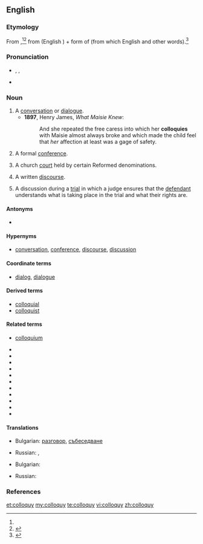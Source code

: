 ==English==

===Etymology===
From {{etyl|la}} {{term|colloquium||conversation|lang=la}},<ref name="D.C-etym"/><ref name="AHD-etym">{{R:American Heritage 2000}}</ref> from {{term|com-||together, with|lang=la}} (English {{term|com-|lang=en}}) + form of {{term|loquor||speak|lang=la}} (from which English {{term|locution|lang=en}} and other words).<ref>{{R:Online Etymology Dictionary}}</ref>

===Pronunciation===
* {{a|UK}} {{enPR|kŏl'ə-kwē}}, {{IPA|/ˈkɒ.lə.kwi/}}, {{SAMPA|/"kQ.le.kwi/}}
* {{audio|Colloquy pronunciation.ogg|Audio (US)}}

===Noun===
{{en-noun|colloquies}}

# A [[conversation]] or [[dialogue]]. {{defdate|from 16th c.}}
#*'''1897''', Henry James, ''What Maisie Knew'':
#*:And she repeated the free caress into which her '''colloquies''' with Maisie almost always broke and which made the child feel that ''her'' affection at least was a gage of safety.
# {{obsolete}} A formal [[conference]]. {{defdate|16th-17th c.}}
# {{Christianity}} A church [[court]] held by certain Reformed denominations. {{defdate|from 17th c.}}
# A written [[discourse]]. {{defdate|from 18th c.}}
# {{legal}} A discussion during a [[trial]] in which a judge ensures that the [[defendant]] understands what is taking place in the trial and what their rights are.

====Antonyms====
* {{sense|a conversation of multiple people}} {{l|en|soliloquy}}

====Hypernyms====
* [[conversation]], [[conference]], [[discourse]], [[discussion]]

====Coordinate terms====
* [[dialog]], [[dialogue]]

====Derived terms====
* [[colloquial]]
* [[colloquist]]

====Related terms====
* [[colloquium]]

* {{l|en|circumlocution}}
* {{l|en|eloquent}}
* {{l|en|grandiloquent}}
* {{l|en|illocution}}
* {{l|en|interlocutor}}
* {{l|en|interlocution}}
* {{l|en|locution}}
* {{l|en|loquacious}}
* {{l|en|magniloquent}}
* {{l|en|perlocution}}
* {{l|en|soliloquy}}

====Translations====
{{trans-top|A formal [[conversation]]}}
* Bulgarian: [[разговор]], [[събеседване]]
{{trans-mid}}
* Russian: {{t|ru|собеседование|n}}, {{t+|ru|разговор|m}}
{{trans-bottom}}

{{trans-top|A formal [[conference]]}}
* Bulgarian: {{t+|bg|разискване}}
{{trans-mid}}
* Russian: {{t|ru|конференция|f}}
{{trans-bottom}}

===References===
<references/>

[[et:colloquy]]
[[my:colloquy]]
[[te:colloquy]]
[[vi:colloquy]]
[[zh:colloquy]]